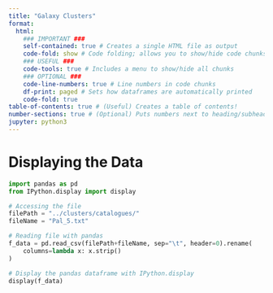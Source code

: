 ```yaml
---
title: "Galaxy Clusters"
format:
  html:
    ### IMPORTANT ###
    self-contained: true # Creates a single HTML file as output
    code-fold: show # Code folding; allows you to show/hide code chunks
    ### USEFUL ###
    code-tools: true # Includes a menu to show/hide all chunks
    ### OPTIONAL ###
    code-line-numbers: true # Line numbers in code chunks
    df-print: paged # Sets how dataframes are automatically printed
    code-fold: true
table-of-contents: true # (Useful) Creates a table of contents!
number-sections: true # (Optional) Puts numbers next to heading/subheadings
jupyter: python3
---
```


# Displaying the Data


```python
import pandas as pd
from IPython.display import display

# Accessing the file
filePath = "../clusters/catalogues/"
fileName = "Pal_5.txt"

# Reading file with pandas
f_data = pd.read_csv(filePath+fileName, sep="\t", header=0).rename(
    columns=lambda x: x.strip()
)

# Display the pandas dataframe with IPython.display
display(f_data)
```